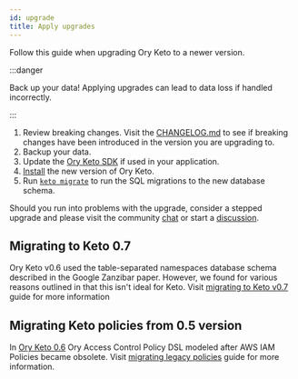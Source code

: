 ```yaml
---
id: upgrade
title: Apply upgrades
---
```


Follow this guide when upgrading Ory Keto to a newer version.

:::danger

Back up your data! Applying upgrades can lead to data loss if handled incorrectly.

:::

1. Review breaking changes. Visit the [CHANGELOG.md](https://github.com/ory/keto/blob/master/CHANGELOG.md) to see if breaking
   changes have been introduced in the version you are upgrading to.
1. Backup your data.
1. Update the [Ory Keto SDK](../sdk/01_overview.md) if used in your application.
1. [Install](../install.mdx) the new version of Ory Keto.
1. Run [`keto migrate`](../cli/keto-migrate.md) to run the SQL migrations to the new database schema.

Should you run into problems with the upgrade, consider a stepped upgrade and please visit the community
[chat](https://slack.ory.sh/) or start a [discussion](https://github.com/ory/keto/discussions).

## Migrating to Keto 0.7

Ory Keto v0.6 used the table-separated namespaces database schema described in the Google Zanzibar paper. However, we found for
various reasons outlined in that this isn't ideal for Keto. Visit [migrating to Keto v0.7](./v0.7-migration) guide for more
information

## Migrating Keto policies from 0.5 version

In [Ory Keto 0.6](https://github.com/ory/keto/blob/v0.6.0-alpha.1/CHANGELOG.md#060-alpha1pre0-2021-04-01) Ory Access Control
Policy DSL modeled after AWS IAM Policies became obsolete. Visit [migrating legacy policies](./migrating-legacy-policies) guide
for more information.
